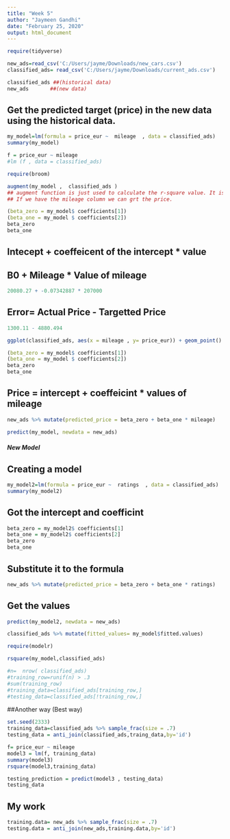 ---
title: "Week 5"
author: "Jaymeen Gandhi"
date: "February 25, 2020"
output: html_document
---

```{r}
require(tidyverse)
```


```{r}
new_ads=read_csv('C:/Users/jayme/Downloads/new_cars.csv')
classified_ads= read_csv('C:/Users/jayme/Downloads/current_ads.csv')
```

```{r}
classified_ads ##(historical data)
new_ads       ##(new data)
```

## Get the predicted target (price) in the new data using the historical data.


```{r}
my_model=lm(formula = price_eur ~  mileage  , data = classified_ads)
summary(my_model)
```

```{r}
f = price_eur ~ mileage
#lm (f , data = classified_ads)

```


```{r}
require(broom)
```

```{r}
augment(my_model ,  classified_ads ) 
## augment function is just used to calculate the r-square value. It is not used much.
## If we have the mileage column we can grt the price.
```

```{r}
(beta_zero = my_model$ coefficients[1])
(beta_one = my_model $ coefficients[2])
beta_zero
beta_one
```


## Intecept + coeffeicent of the intercept * value
## B0 + Mileage * Value of mileage
```{r}
20080.27 + -0.07342887 * 207000
```

## Error= Actual Price - Targetted Price
```{r}
1300.11 - 4880.494
```

```{r}
ggplot(classified_ads, aes(x = mileage , y= price_eur)) + geom_point()
```

```{r}
(beta_zero = my_model$ coefficients[1])
(beta_one = my_model $ coefficients[2])
beta_zero
beta_one
```

## Price = intercept + coeffeicint * values of mileage

```{r}
new_ads %>% mutate(predicted_price = beta_zero + beta_one * mileage)
```

```{r}
predict(my_model, newdata = new_ads)
```

##### New Model ######

## Creating a model
```{r}
my_model2=lm(formula = price_eur ~  ratings  , data = classified_ads)
summary(my_model2)
```


## Got the intercept and coefficint
```{r}
beta_zero = my_model2$ coefficients[1]
beta_one = my_model2$ coefficients[2]
beta_zero
beta_one
```

## Substitute it to the formula
```{r}
new_ads %>% mutate(predicted_price = beta_zero + beta_one * ratings)
```
## Get the values
```{r}
predict(my_model2, newdata = new_ads)
```

```{r}
classified_ads %>% mutate(fitted_values= my_model$fitted.values)
```

```{r}
require(modelr)
```

```{r}
rsquare(my_model,classified_ads)
```


```{r}
#n=  nrow( classified_ads)
#training_row=runif(n) > .3
#sum(training_row)
#training_data=classified_ads[training_row,]
#testing_data=classified_ads[!training_row,]
```

##Another way (Best way)
```{r}
set.seed(2333)
training_data=classified_ads %>% sample_frac(size = .7)
testing_data = anti_join(classified_ads,traing_data,by='id')
```

```{r}
f= price_eur ~ mileage
model3 = lm(f, training_data)
summary(model3)
rsquare(model3,training_data)
```

```{r}
testing_prediction = predict(model3 , testing_data)
testing_data
```


## My work
```{r}
training.data= new_ads %>% sample_frac(size = .7)
testing.data = anti_join(new_ads,training.data,by='id')
```

